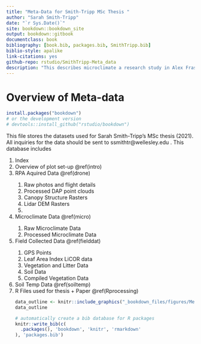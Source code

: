 ```yaml
--- 
title: "Meta-Data for Smith-Tripp MSc Thesis "
author: "Sarah Smith-Tripp"
date: "`r Sys.Date()`"
site: bookdown::bookdown_site
output: bookdown::gitbook
documentclass: book
bibliography: [book.bib, packages.bib, SmithTripp.bib]
biblio-style: apalike
link-citations: yes
github-repo: rstudio/SmithTripp-Meta_data
description: "This describes microclimate a research study in Alex Fraser Research Forest, Williams Lake BC. Summer of 2020 "
---
```


# Overview of Meta-data
```r
install.packages("bookdown")
# or the development version
# devtools::install_github("rstudio/bookdown")
```
 This file stores the datasets used for Sarah Smith-Tripp's MSc thesis (2021). All inquiries for the data should be sent to ssmithtr@wellesley.edu . This database includes  
<ol> 
<li> Index </li>
<li> Overview of plot set-up \@ref(intro) </li> 
<li> RPA Aquired Data \@ref(drone) </li> 
<ol>
<li> Raw photos and flight details  </li>
<li> Processed DAP point clouds </li>
<li> Canopy Structure Rasters </li>
<li> Lidar DEM Rasters <li>
</ol> 
<li> Microclimate Data \@ref(micro) </li>
<ol>
<li> Raw Microclimate Data </li>
<li> Processed Microclimate Data </li>
</ol> 
<li> Field Collected Data \@ref(fielddat) </li>
<ol> 
<li> GPS Points </li> 
<li> Leaf Area Index LiCOR data </li>
<li> Vegetation and Litter Data </li> 
<li> Soil Data </li>
<li> Compiled Vegetation Data </li> 
</ol> 
<li> Soil Temp Data \@ref(soiltemp) </li> 
<li> R Files used for thesis + Paper \@ref(Rprocessing)</li>

```r
data_outline <- knitr::include_graphics("_bookdown_files/figures/Meta_Data_Outline.png")
data_outline
```



```r
# automatically create a bib database for R packages
knitr::write_bib(c(
  .packages(), 'bookdown', 'knitr', 'rmarkdown'
), 'packages.bib')
```
